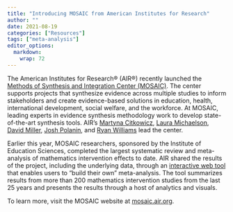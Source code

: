 ```yaml
---
title: "Introducing MOSAIC from American Institutes for Research"
author: ""
date: 2021-08-19
categories: ["Resources"]
tags: ["meta-analysis"]
editor_options: 
  markdown: 
    wrap: 72
---
```


The American Institutes for Research® (AIR®) recently launched the
[Methods of Synthesis and Integration
Center (MOSAIC)](http://mosaic.air.org/). The center supports projects
that synthesize evidence across multiple studies to inform stakeholders
and create evidence-based solutions in education, health, international
development, social welfare, and the workforce. At MOSAIC, leading
experts in evidence synthesis methodology work to develop
state-of-the-art synthesis tools. AIR's [Martyna
Citkowicz](https://www.air.org/experts/person/martyna-citkowicz), [Laura
Michaelson](https://www.air.org/experts/person/laura-michaelson), [David
Miller](https://www.air.org/experts/person/david-i-miller), [Josh
Polanin](https://www.air.org/experts/person/joshua-r-polanin), and [Ryan
Williams](https://www.air.org/experts/person/ryan-williams) lead the
center.

Earlier this year, MOSAIC researchers, sponsored by the Institute of
Education Sciences, completed the largest systematic review and
meta-analysis of mathematics intervention effects to date. AIR shared
the results of the project, including the underlying data, through an
[interactive web
tool](https://www.air.org/centers/mosaic/mosaic-db "interactive web tool ")
that enables users to "build their own" meta-analysis. The tool
summarizes results from more than 200 mathematics intervention studies
from the last 25 years and presents the results through a host of
analytics and visuals. 

To learn more, visit the MOSAIC website at
[mosaic.air.org](http://mosaic.air.org/).
